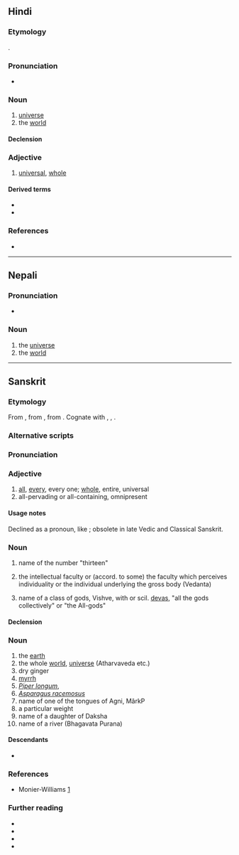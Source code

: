 ==Hindi==

===Etymology===
{{bor+|hi|sa|विश्व|tr=víśva}}.

===Pronunciation===
* {{hi-IPA|विश्व.}}

===Noun===
{{hi-noun|g=m|ur=وشوه}}

# [[universe]]
# the [[world]]
#: {{syn|hi|दुनिया|जग}}

====Declension====
{{hi-ndecl|<M>}}

===Adjective===
{{hi-adj|ur=وشوه|ind=1}}

# [[universal]], [[whole]]
#: {{syn|hi|वैश्विक}}

====Derived terms====
* {{l|hi|विश्वकोश}}
* {{l|hi|विश्वयुद्ध}}

===References===
* {{R:hi:McGregor}}

----

==Nepali==

===Pronunciation===
* {{ne-IPA}}

===Noun===
{{ne-noun}}

# the [[universe]]
# the [[world]]

----

==Sanskrit==

===Etymology===
From {{inh|sa|inc-pro|*wíśwas}}, from {{inh|sa|iir-pro|*wíćwas}}, from {{inh|sa|ine-pro|*(h₁)wiḱ-wo-s}}. Cognate with {{cog|ae|𐬬𐬍𐬯𐬞𐬀}}, {{cog|peo|𐎻𐎿|ts=visa}}, {{cog|sla-pro|*vьśь||all}}.

===Alternative scripts===
{{sa-alt}}

===Pronunciation===
{{sa-IPA|a=1}}

===Adjective===
{{head|sa|adjective|sc=Deva|tr=víśva}}

# [[all]], [[every]], every one; [[whole]], entire, universal
# all-pervading or all-containing, omnipresent

====Usage notes====
Declined as a pronoun, like {{m|sa|सर्व|tr=sárva}}; obsolete in late Vedic and Classical Sanskrit.

===Noun===
{{sa-noun|tr=víśva|g=m}}

# name of the number "thirteen"
# {{lb|sa|philosophy}} the intellectual faculty or (accord. to some) the faculty which perceives individuality or the individual underlying the gross body (Vedanta)
# name of a class of gods, Vishve, with or scil. [[deva|devas]], "all the gods collectively" or "the All-gods"

====Declension====
{{sa-decl-noun-m|víśva}}

===Noun===
{{sa-noun|g=f|tr=víśva}}

# the [[earth]]
# the whole [[world]], [[universe]] (Atharvaveda etc.)
# dry ginger
# [[myrrh]]
# ''[[Piper longum]]'', {{vern|Indian long pepper}}
# ''[[Asparagus racemosus]]''
# name of one of the tongues of Agni, MârkP
# a particular weight
# name of a daughter of Daksha
# name of a river (Bhagavata Purana)

====Descendants====
* {{desc|te|విశ్వము|bor=1}}

===References===
* Monier-Williams [http://flaez.ch/cgi-bin/mw.pl?query=vizva]

===Further reading===
* {{pedialite|Piper longum}}
* {{specieslite|Piper longum}}
* {{pedialite|Asparagus racemosus}}
* {{specieslite|Asparagus}}